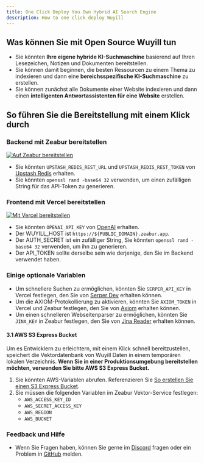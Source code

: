 ```yaml
---
title: One Click Deploy You Own Hybrid AI Search Engine
description: How to one click deploy Wuyill
---
```


## Was können Sie mit Open Source Wuyill tun

-   Sie könnten **Ihre eigene hybride KI-Suchmaschine** basierend auf Ihren Lesezeichen, Notizen und Dokumenten bereitstellen.
-   Sie können damit beginnen, die besten Ressourcen zu einem Thema zu indexieren und dann eine **bereichsspezifische KI-Suchmaschine** zu erstellen.
-   Sie können zunächst alle Dokumente einer Website indexieren und dann einen **intelligenten Antwortassistenten für eine Website** erstellen.

## So führen Sie die Bereitstellung mit einem Klick durch

<Steps>

### Backend mit Zeabur bereitstellen

<a href="https://zeabur.com/templates/CE71SC?referralCode=wuyill">
    <img src="https://zeabur.com/button.svg" alt="Auf Zeabur bereitstellen" />
</a>

-   Sie könnten `UPSTASH_REDIS_REST_URL` und `UPSTASH_REDIS_REST_TOKEN` von [Upstash Redis](https://upstash.com/docs/redis/overall/getstarted) erhalten.
-   Sie könnten `openssl rand -base64 32` verwenden, um einen zufälligen String für das API-Token zu generieren.

### Frontend mit Vercel bereitstellen

<a href="https://vercel.com/new/clone?repository-url=https%3A%2F%2Fgithub.com%2Fwuyillme%2Fwuyill&env=UPSTASH_REDIS_REST_URL,UPSTASH_REDIS_REST_TOKEN,OPENAI_API_KEY,SERPER_API_KEY,AUTH_SECRET&envDescription=https%3A%2F%2Fgithub.com%2Fwuyillme%2Fwuyill%2Fblob%2Fmain%2Ffrontend%2Fenv-example&project-name=wuyill&repository-name=wuyill&demo-title=Wuyill&demo-description=Wuyill – Hybride KI-Suchmaschine&demo-url=https%3A%2F%2Fwww.wuyill.com%2F&demo-image=https%3A%2F%2Fwww.wuyill.com%2Fog.png&root-directory=frontend">
    <img src="https://vercel.com/button" alt="Mit Vercel bereitstellen" />
</a>

-   Sie könnten `OPENAI_API_KEY` von [OpenAI](https://platform.openai.com) erhalten.
-   Der WUYILL_HOST ist `https://${PUBLIC_DOMAIN}.zeabur.app`.
-   Der AUTH_SECRET ist ein zufälliger String, Sie könnten `openssl rand -base64 32` verwenden, um ihn zu generieren.
-   Der API_TOKEN sollte derselbe sein wie derjenige, den Sie im Backend verwendet haben.

### Einige optionale Variablen

-   Um schnellere Suchen zu ermöglichen, könnten Sie `SERPER_API_KEY` in Vercel festlegen, den Sie von [Serper Dev](https://serper.dev) erhalten können.
-   Um die AXIOM-Protokollierung zu aktivieren, könnten Sie `AXIOM_TOKEN` in Vercel und Zeabur festlegen, den Sie von [Axiom](https://axiom.co) erhalten können.
-   Um einen schnelleren Webseitenparser zu ermöglichen, könnten Sie `JINA_KEY` in Zeabur festlegen, den Sie von [Jina Reader](https://jina.ai/reader) erhalten können.

#### 3.1 AWS S3 Express Bucket

Um es Entwicklern zu erleichtern, mit einem Klick schnell bereitzustellen, speichert die Vektordatenbank von Wuyill Daten in einem temporären lokalen Verzeichnis. **Wenn Sie in einer Produktionsumgebung bereitstellen möchten, verwenden Sie bitte AWS S3 Express Bucket.**

1. Sie könnten AWS-Variablen abrufen. Referenzieren Sie [So erstellen Sie einen S3 Express Bucket](https://www.wuyill.com/search?q=How%20To%20Create%20S3%20Express%20One%20zone%20Bucket%20and%20get%20ACCESS_KEY,%20SECRET%20KEY%20and%20BUCKET%20name).
2. Sie müssen die folgenden Variablen im Zeabur Vektor-Service festlegen:
    - `AWS_ACCESS_KEY_ID`
    - `AWS_SECRET_ACCESS_KEY`
    - `AWS_REGION`
    - `AWS_BUCKET`

### Feedback und Hilfe

-   Wenn Sie Fragen haben, können Sie gerne im [Discord](https://discord.com/invite/7QqyMSTaRq) fragen oder ein Problem in [GitHub](https://github.com/showntop/wuyill/issues) melden.

</Steps>
